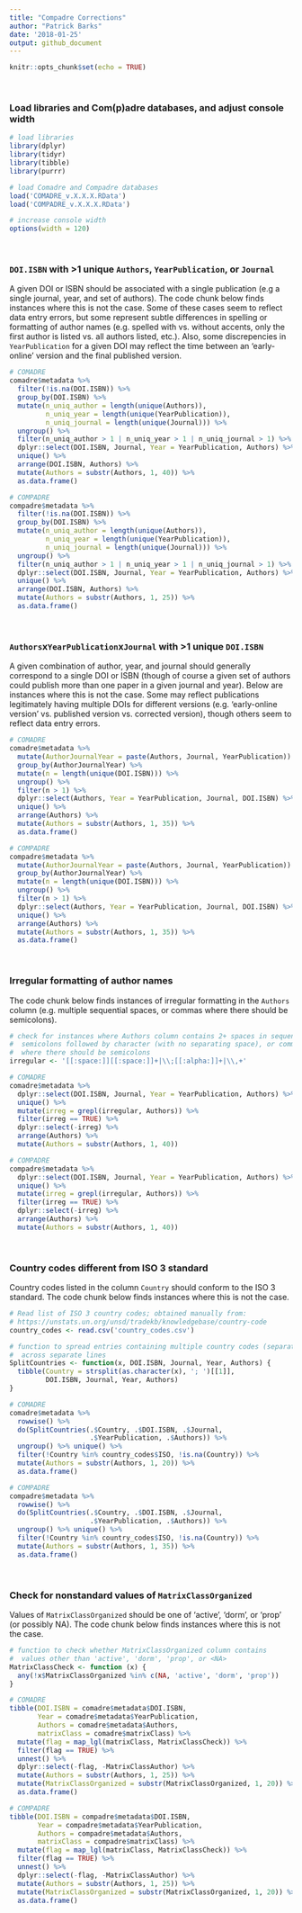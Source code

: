 ```yaml
---
title: "Compadre Corrections"
author: "Patrick Barks"
date: '2018-01-25'
output: github_document
---
```


```r
knitr::opts_chunk$set(echo = TRUE)
```

&nbsp;

### Load libraries and Com(p)adre databases, and adjust console width

```r
# load libraries
library(dplyr)
library(tidyr)
library(tibble)
library(purrr)

# load Comadre and Compadre databases
load('COMADRE_v.X.X.X.RData')
load('COMPADRE_v.X.X.X.RData')

# increase console width
options(width = 120)
```

&nbsp;

### `DOI.ISBN` with >1 unique `Authors`, `YearPublication`, or `Journal`

A given DOI or ISBN should be associated with a single publication (e.g a single
journal, year, and set of authors). The code chunk below finds instances where
this is not the case. Some of these cases seem to reflect data entry errors, but
some represent subtle differences in spelling or formatting of author names
(e.g. spelled with vs. without accents, only the first author is listed vs. all
authors listed, etc.). Also, some discrepencies in `YearPublication` for a given
DOI may reflect the time between an 'early-online' version and the final
published version.

```r
# COMADRE
comadre$metadata %>% 
  filter(!is.na(DOI.ISBN)) %>% 
  group_by(DOI.ISBN) %>% 
  mutate(n_uniq_author = length(unique(Authors)),
         n_uniq_year = length(unique(YearPublication)),
         n_uniq_journal = length(unique(Journal))) %>% 
  ungroup() %>% 
  filter(n_uniq_author > 1 | n_uniq_year > 1 | n_uniq_journal > 1) %>% 
  dplyr::select(DOI.ISBN, Journal, Year = YearPublication, Authors) %>% 
  unique() %>% 
  arrange(DOI.ISBN, Authors) %>% 
  mutate(Authors = substr(Authors, 1, 40)) %>% 
  as.data.frame()
```

```r
# COMPADRE
compadre$metadata %>% 
  filter(!is.na(DOI.ISBN)) %>% 
  group_by(DOI.ISBN) %>% 
  mutate(n_uniq_author = length(unique(Authors)),
         n_uniq_year = length(unique(YearPublication)),
         n_uniq_journal = length(unique(Journal))) %>% 
  ungroup() %>% 
  filter(n_uniq_author > 1 | n_uniq_year > 1 | n_uniq_journal > 1) %>% 
  dplyr::select(DOI.ISBN, Journal, Year = YearPublication, Authors) %>% 
  unique() %>% 
  arrange(DOI.ISBN, Authors) %>% 
  mutate(Authors = substr(Authors, 1, 25)) %>% 
  as.data.frame()
```

&nbsp;

### `Authors`x`YearPublication`x`Journal` with >1 unique `DOI.ISBN`

A given combination of author, year, and journal should generally correspond to
a single DOI or ISBN (though of course a given set of authors could publish more
than one paper in a given journal and year). Below are instances where this is
not the case. Some may reflect publications legitimately having multiple DOIs
for different versions (e.g. 'early-online version' vs. published version vs.
corrected version), though others seem to reflect data entry errors.

```r
# COMADRE
comadre$metadata %>% 
  mutate(AuthorJournalYear = paste(Authors, Journal, YearPublication)) %>% 
  group_by(AuthorJournalYear) %>% 
  mutate(n = length(unique(DOI.ISBN))) %>% 
  ungroup() %>% 
  filter(n > 1) %>% 
  dplyr::select(Authors, Year = YearPublication, Journal, DOI.ISBN) %>% 
  unique() %>% 
  arrange(Authors) %>% 
  mutate(Authors = substr(Authors, 1, 35)) %>% 
  as.data.frame()
```

```r
# COMPADRE
compadre$metadata %>% 
  mutate(AuthorJournalYear = paste(Authors, Journal, YearPublication)) %>% 
  group_by(AuthorJournalYear) %>% 
  mutate(n = length(unique(DOI.ISBN))) %>% 
  ungroup() %>% 
  filter(n > 1) %>% 
  dplyr::select(Authors, Year = YearPublication, Journal, DOI.ISBN) %>% 
  unique() %>% 
  arrange(Authors) %>% 
  mutate(Authors = substr(Authors, 1, 35)) %>% 
  as.data.frame()
```

&nbsp;

### Irregular formatting of author names

The code chunk below finds instances of irregular formatting in the `Authors`
column (e.g. multiple sequential spaces, or commas where there should be
semicolons).

```r
# check for instances where Authors column contains 2+ spaces in sequence,
#  semicolons followed by character (with no separating space), or commas
#  where there should be semicolons
irregular <- '[[:space:]][[:space:]]+|\\;[[:alpha:]]+|\\,+'
```

```r
# COMADRE
comadre$metadata %>% 
  dplyr::select(DOI.ISBN, Journal, Year = YearPublication, Authors) %>% 
  unique() %>% 
  mutate(irreg = grepl(irregular, Authors)) %>% 
  filter(irreg == TRUE) %>% 
  dplyr::select(-irreg) %>% 
  arrange(Authors) %>% 
  mutate(Authors = substr(Authors, 1, 40))
```

```r
# COMPADRE
compadre$metadata %>% 
  dplyr::select(DOI.ISBN, Journal, Year = YearPublication, Authors) %>% 
  unique() %>% 
  mutate(irreg = grepl(irregular, Authors)) %>% 
  filter(irreg == TRUE) %>% 
  dplyr::select(-irreg) %>% 
  arrange(Authors) %>% 
  mutate(Authors = substr(Authors, 1, 40))
```

&nbsp;

### Country codes different from ISO 3 standard

Country codes listed in the column `Country` should conform to the ISO 3
standard. The code chunk below finds instances where this is not the case.

```r
# Read list of ISO 3 country codes; obtained manually from:
# https://unstats.un.org/unsd/tradekb/knowledgebase/country-code
country_codes <- read.csv('country_codes.csv')
```

```r
# function to spread entries containing multiple country codes (separated by ;)
#  across separate lines
SplitCountries <- function(x, DOI.ISBN, Journal, Year, Authors) {
  tibble(Country = strsplit(as.character(x), '; ')[[1]],
         DOI.ISBN, Journal, Year, Authors)
}
```

```r
# COMADRE
comadre$metadata %>% 
  rowwise() %>% 
  do(SplitCountries(.$Country, .$DOI.ISBN, .$Journal,
                    .$YearPublication, .$Authors)) %>% 
  ungroup() %>% unique() %>% 
  filter(!Country %in% country_codes$ISO, !is.na(Country)) %>% 
  mutate(Authors = substr(Authors, 1, 20)) %>% 
  as.data.frame()
```

```r
# COMPADRE
compadre$metadata %>% 
  rowwise() %>% 
  do(SplitCountries(.$Country, .$DOI.ISBN, .$Journal,
                    .$YearPublication, .$Authors)) %>% 
  ungroup() %>% unique() %>% 
  filter(!Country %in% country_codes$ISO, !is.na(Country)) %>% 
  mutate(Authors = substr(Authors, 1, 35)) %>% 
  as.data.frame()
```

&nbsp;

### Check for nonstandard values of `MatrixClassOrganized`

Values of `MatrixClassOrganized` should be one of 'active', 'dorm', or 'prop'
(or possibly NA). The code chunk below finds instances where this is not the
case.

```r
# function to check whether MatrixClassOrganized column contains 
#  values other than 'active', 'dorm', 'prop', or <NA>
MatrixClassCheck <- function (x) {
  any(!x$MatrixClassOrganized %in% c(NA, 'active', 'dorm', 'prop'))
}
```

```r
# COMADRE
tibble(DOI.ISBN = comadre$metadata$DOI.ISBN,
       Year = comadre$metadata$YearPublication,
       Authors = comadre$metadata$Authors,
       matrixClass = comadre$matrixClass) %>%
  mutate(flag = map_lgl(matrixClass, MatrixClassCheck)) %>% 
  filter(flag == TRUE) %>% 
  unnest() %>% 
  dplyr::select(-flag, -MatrixClassAuthor) %>% 
  mutate(Authors = substr(Authors, 1, 25)) %>% 
  mutate(MatrixClassOrganized = substr(MatrixClassOrganized, 1, 20)) %>% 
  as.data.frame()
```

```r
# COMPADRE
tibble(DOI.ISBN = compadre$metadata$DOI.ISBN,
       Year = compadre$metadata$YearPublication,
       Authors = compadre$metadata$Authors,
       matrixClass = compadre$matrixClass) %>%
  mutate(flag = map_lgl(matrixClass, MatrixClassCheck)) %>% 
  filter(flag == TRUE) %>% 
  unnest() %>% 
  dplyr::select(-flag, -MatrixClassAuthor) %>% 
  mutate(Authors = substr(Authors, 1, 25)) %>% 
  mutate(MatrixClassOrganized = substr(MatrixClassOrganized, 1, 20)) %>% 
  as.data.frame()
```
